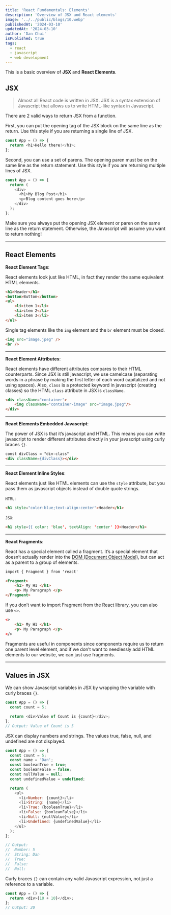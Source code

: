 ```yaml
---
title: 'React Fundamentals: Elements'
description: 'Overview of JSX and React elements'
image: '../../public/blogs/10.webp'
publishedAt: '2024-03-10'
updatedAt: '2024-03-10'
author: 'Dan Chui'
isPublished: true
tags:
  - react
  - javascript
  - web development
---
```


This is a basic overview of **JSX** and **React Elements**.

## JSX

> Almost all React code is written in JSX. JSX is a syntax extension of Javascript that allows us to write HTML-like syntax in Javascript.

There are 2 valid ways to return JSX from a function.

First, you can put the opening tag of the JSX block on the same line as the return. Use this style if you are returning a single line of JSX.

```js
const App = () => {
  return <h1>Hello there!</h1>;
};
```

Second, you can use a set of parens. The opening paren must be on the same line as the return statement. Use this style if you are returning multiple lines of JSX.

```js
const App = () => {
  return (
    <div>
      <h1>My Blog Post</h1>
      <p>Blog content goes here</p>
    </div>
  );
};
```

Make sure you always put the opening JSX element or paren on the same line as the return statement. Otherwise, the Javascript will assume you want to return nothing!

---

## React Elements

**React Element Tags**:

React elements look just like HTML, in fact they render the same equivalent HTML elements.

```HTML
<h1>Header</h1>
<button>Button</button>
<ul>
	<li>item 1</li>
	<li>item 2</li>
	<li>item 3</li>
</ul>
```

Single tag elements like the `img` element and the `br` element must be closed.

```HTML
<img src="image.jpeg" />
<br />
```

---

**React Element Attributes**:

React elements have different attributes compares to their HTML counterparts. Since JSX is still javascript, we use camelcase (separating words in a phrase by making the first letter of each word capitalized and not using spaces). Also, `class` is a protected keyword in javascript (creating classes) so the HTML `class` attribute in JSX is `className`.

```HTML
<div className="container">
	<img className="container-image" src="image.jpeg"/>
</div>
```

---

**React Elements Embedded Javascript**:

The power of JSX is that it’s javascript and HTML. This means you can write javascript to render different attributes directly in your javascript using curly braces `{}`.

```HTML
const divClass = "div-class"
<div className={divClass}></div>
```

---

**React Element Inline Styles**:

React elements just like HTML elements can use the `style` attribute, but you pass them as javascript objects instead of double quote strings.

`HTML`:

```HTML
<h1 style="color:blue;text-align:center">Header</h1>
```

`JSX`:

```HTML
<h1 style={{ color: 'blue', textAlign: 'center' }}>Header</h1>
```

---

**React Fragments**:

React has a special element called a fragment. It’s a special element that doesn’t actually render into the [DOM (Document Object Model)](https://happy-bytes.vercel.app/blogs/js-fundamentals-dom), but can act as a parent to a group of elements.

```HTML
import { Fragment } from 'react'

<Fragment>
	<h1> My H1 </h1>
	<p> My Paragraph </p>
</Fragment>
```

If you don’t want to import Fragment from the React library, you can also use `<>`.

```HTML
<>
	<h1> My H1 </h1>
	<p> My Paragraph </p>
</>
```

Fragments are useful in components since components require us to return one parent level element, and if we don’t want to needlessly add HTML elements to our website, we can just use fragments.

---

## Values in JSX

We can show Javascript variables in JSX by wrapping the variable with curly braces `{}`.

```js
const App = () => {
  const count = 5;

  return <div>Value of Count is {count}</div>;
};
// Output: Value of Count is 5
```

JSX can display numbers and strings. The values true, false, null, and undefined are not displayed.

```js
const App = () => {
  const count = 5;
  const name = 'Dan';
  const booleanTrue = true;
  const booleanFalse = false;
  const nullValue = null;
  const undefinedValue = undefined;

  return (
    <ul>
      <li>Number: {count}</li>
      <li>String: {name}</li>
      <li>True: {booleanTrue}</li>
      <li>False: {booleanFalse}</li>
      <li>Null: {nullValue}</li>
      <li>Undefined: {undefinedValue}</li>
    </ul>
  );
};

// Output:
// 	Number: 5
// 	String: Dan
// 	True:
// 	False:
// 	Null:
```

Curly braces `{}` can contain any valid Javascript expression, not just a reference to a variable.

```js
const App = () => {
  return <div>{10 + 10}</div>;
};
// Output: 20
```
